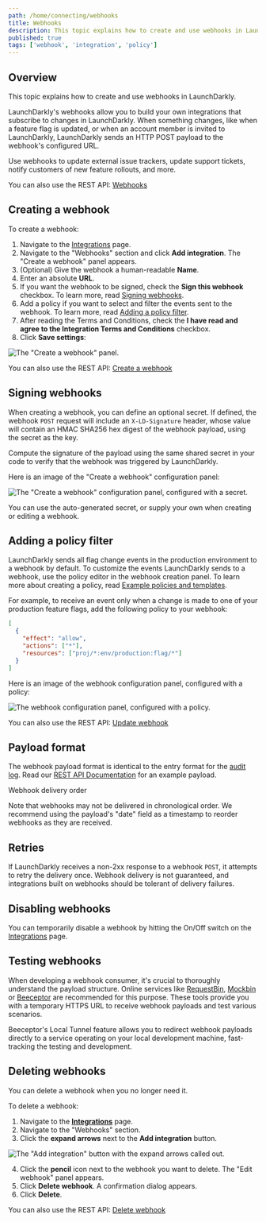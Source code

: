 ```yaml
---
path: /home/connecting/webhooks
title: Webhooks
description: This topic explains how to create and use webhooks in LaunchDarkly. LaunchDarkly's webhooks allow you to build your own integrations. When something changes, LaunchDarkly sends an HTTP POST payload to the webhook's configured URL.
published: true
tags: ['webhook', 'integration', 'policy']
---
```


## Overview

This topic explains how to create and use webhooks in LaunchDarkly.

LaunchDarkly's webhooks allow you to build your own integrations that subscribe to changes in LaunchDarkly. When something changes, like when a feature flag is updated, or when an account member is invited to LaunchDarkly, LaunchDarkly sends an HTTP POST payload to the webhook's configured URL.

Use webhooks to update external issue trackers, update support tickets, notify customers of new feature rollouts, and more.

<LearnMore>

You can also use the REST API: [Webhooks](https://apidocs.launchdarkly.com/tag/Webhooks/)

</LearnMore>

## Creating a webhook

To create a webhook:

1. Navigate to the [Integrations](https://app.launchdarkly.com/integrations) page.
2. Navigate to the "Webhooks" section and click **Add integration**. The "Create a webhook" panel appears.
3. (Optional) Give the webhook a human-readable **Name**.
4. Enter an absolute **URL**.
5. If you want the webhook to be signed, check the **Sign this webhook** checkbox. To learn more, read [Signing webhooks](#signing-webhooks).
6. Add a policy if you want to select and filter the events sent to the webhook. To learn more, read [Adding a policy filter](#adding-a-policy-filter).
7. After reading the Terms and Conditions, check the **I have read and agree to the Integration Terms and Conditions** checkbox.
8. Click **Save settings**:

![The "Create a webhook" panel.](integrations-webhooks-create.png)

<LearnMore>

You can also use the REST API: [Create a webhook](https://apidocs.launchdarkly.com/tag/Webhooks#operation/postWebhook)

</LearnMore>

## Signing webhooks

When creating a webhook, you can define an optional secret. If defined, the webhook `POST` request will include an `X-LD-Signature` header, whose value will contain an HMAC SHA256 hex digest of the webhook payload, using the secret as the key.

Compute the signature of the payload using the same shared secret in your code to verify that the webhook was triggered by LaunchDarkly.

Here is an image of the "Create a webhook" configuration panel:

![The "Create a webhook" configuration panel, configured with a secret.](integrations-webhook-sign.png)

You can use the auto-generated secret, or supply your own when creating or editing a webhook.

## Adding a policy filter

LaunchDarkly sends all flag change events in the production environment to a webhook by default. To customize the events LaunchDarkly sends to a webhook, use the policy editor in the webhook creation panel. To learn more about creating a policy, read [Example policies and templates](/home/members/example-policies).

For example, to receive an event only when a change is made to one of your production feature flags, add the following policy to your webhook:

<CodeSample>
<CSTab label="Example webhook policy">

```json
[
  {
    "effect": "allow",
    "actions": ["*"],
    "resources": ["proj/*:env/production:flag/*"]
  }
]
```

</CSTab>
</CodeSample>

Here is an image of the webhook configuration panel, configured with a policy:

![The webhook configuration panel, configured with a policy.](integrations-slack-webhook-create-with-policy.png)

<LearnMore>

You can also use the REST API: [Update webhook](https://apidocs.launchdarkly.com/tag/Webhooks#operation/patchWebhook)

</LearnMore>

## Payload format

The webhook payload format is identical to the entry format for the [audit log](/home/flags/audit-log-history). Read our [REST API Documentation](https://apidocs.launchdarkly.com/tag/Webhooks) for an example payload.

<Callout intent="info">
<CalloutTitle>Webhook delivery order</CalloutTitle>
<CalloutDescription>

Note that webhooks may not be delivered in chronological order. We recommend using the payload's "date" field as a timestamp to reorder webhooks as they are received.

</CalloutDescription>
</Callout>

## Retries

If LaunchDarkly receives a non-2xx response to a webhook `POST`, it attempts to retry the delivery once. Webhook delivery is not guaranteed, and integrations built on webhooks should be tolerant of delivery failures.

## Disabling webhooks

You can temporarily disable a webhook by hitting the On/Off switch on the [Integrations](https://app.launchdarkly.com/integrations) page.

## Testing webhooks

When developing a webhook consumer, it's crucial to thoroughly understand the payload structure. Online services like  [RequestBin](https://requestbin.com/), [Mockbin](https://mockbin.org/) or [Beeceptor](https://beeceptor.com/) are recommended for this purpose. These tools provide you with a temporary HTTPS URL to receive webhook payloads and test various scenarios. 

Beeceptor's Local Tunnel feature allows you to redirect webhook payloads directly to a service operating on your local development machine, fast-tracking the testing and development.

## Deleting webhooks

You can delete a webhook when you no longer need it.

To delete a webhook:

1. Navigate to the [**Integrations**](https://app.launchdarkly.com/integrations) page.
2. Navigate to the "Webhooks" section.
3. Click the **expand arrows** next to the **Add integration** button.

![The "Add integration" button with the expand arrows called out.](manage-integrations-expand-arrow-callout.png)

4. Click the **pencil** icon next to the webhook you want to delete. The "Edit webhook" panel appears.
5. Click **Delete webhook**. A confirmation dialog appears.
6. Click **Delete**.

<LearnMore>

You can also use the REST API: [Delete webhook](https://apidocs.launchdarkly.com/tag/Webhooks#operation/deleteWebhook)

</LearnMore>
